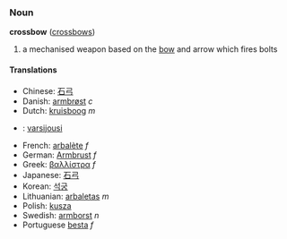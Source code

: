===Noun===
'''crossbow''' ([[crossbows]])

# a mechanised weapon based on the [[bow]] and arrow which fires bolts

====Translations====
*Chinese: [[石弓]]
*Danish: [[armbrøst]] ''c''
*Dutch: [[kruisboog]] ''m''
*{{fi}}: [[varsijousi]]
*French: [[arbalète]] ''f''
*German: [[Armbrust]] ''f''
*Greek: [[βαλλίστρα]] ''f''
*Japanese: [[石弓]]
*Korean: [[석궁]]
*Lithuanian: [[arbaletas]] ''m''
*Polish: [[kusza]]
*Swedish: [[armborst]] ''n''
*Portuguese [[besta]] ''f''